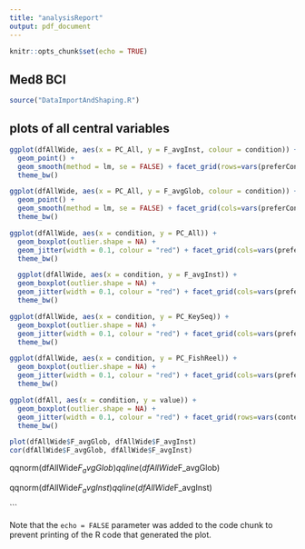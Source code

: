 ```yaml
---
title: "analysisReport"
output: pdf_document
---
```


```r
knitr::opts_chunk$set(echo = TRUE)
```

## Med8 BCI


```r
source("DataImportAndShaping.R")

```

## plots of all central variables

```r

ggplot(dfAllWide, aes(x = PC_All, y = F_avgInst, colour = condition)) +
  geom_point() +
  geom_smooth(method = lm, se = FALSE) + facet_grid(rows=vars(preferCond))
  theme_bw()
```
```r

ggplot(dfAllWide, aes(x = PC_All, y = F_avgGlob, colour = condition)) +
  geom_point() +
  geom_smooth(method = lm, se = FALSE) + facet_grid(cols=vars(preferCond))+
  theme_bw()
```
```r
ggplot(dfAllWide, aes(x = condition, y = PC_All)) +
  geom_boxplot(outlier.shape = NA) +
  geom_jitter(width = 0.1, colour = "red") + facet_grid(cols=vars(preferCond))+
  theme_bw()
```
```r
  ggplot(dfAllWide, aes(x = condition, y = F_avgInst)) +
  geom_boxplot(outlier.shape = NA) +
  geom_jitter(width = 0.1, colour = "red") + facet_grid(cols=vars(preferCond))+
  theme_bw()
```
```r
ggplot(dfAllWide, aes(x = condition, y = PC_KeySeq)) +
  geom_boxplot(outlier.shape = NA) +
  geom_jitter(width = 0.1, colour = "red") + facet_grid(cols=vars(preferCond))+
  theme_bw()
```
```r
ggplot(dfAllWide, aes(x = condition, y = PC_FishReel)) +
  geom_boxplot(outlier.shape = NA) +
  geom_jitter(width = 0.1, colour = "red") + facet_grid(cols=vars(preferCond))+
  theme_bw()
```
```r
ggplot(dfAll, aes(x = condition, y = value)) +
  geom_boxplot(outlier.shape = NA) +
  geom_jitter(width = 0.1, colour = "red") + facet_grid(rows=vars(context),cols=vars(rating))
  theme_bw()

```

```r
plot(dfAllWide$F_avgGlob, dfAllWide$F_avgInst)
cor(dfAllWide$F_avgGlob, dfAllWide$F_avgInst)
```
qqnorm(dfAllWide$F_avgGlob)
qqline(dfAllWide$F_avgGlob)

qqnorm(dfAllWide$F_avgInst)
qqline(dfAllWide$F_avgInst)


```

Note that the `echo = FALSE` parameter was added to the code chunk to prevent printing of the R code that generated the plot.
